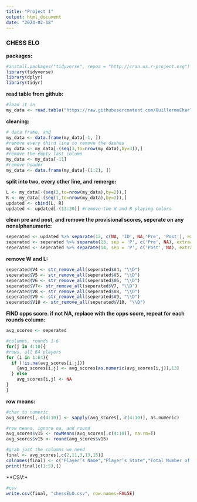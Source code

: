 ```yaml
---
title: "Project 1"
output: html_document
date: "2024-02-18"
---
```


### CHESS ELO

**packages:**
```r
#install.packages("tidyverse", repos = "http://cran.us.r-project.org")
library(tidyverse)
library(dplyr)
library(tidyr)
```


**read table from github:**
```r
#load it in
my_data <- read.table("https://raw.githubusercontent.com/GuillermoCharlesSchneider/DATA-607/main/Project-1/tournamentinfo.txt", sep ="|", fill = TRUE)

```

**cleaning:**
```r
# data frame, and 
my_data <- data.frame(my_data[-1, ])
#remove every third line to remove the dashes
my_data <- my_data[-(seq(3,to=nrow(my_data),by=3)),]
#remove the empty last column
my_data <- my_data[-11]
#remove header
my_data <- data.frame(my_data[-(1:2), ])

```

**split into two, every other line, and remerge:**
```r
L <- my_data[-(seq(2,to=nrow(my_data),by=2)),]
R <- my_data[-(seq(1,to=nrow(my_data),by=2)),]
updated <- cbind(L, R)
updated <- updated[-(13:20)] #remove the W and B playing colors

```

**clean pre and post, and remove the provisional scores, seperate on any nonalphanumeric:**
```r

seperated <- updated %>% separate(12, c(NA, 'ID', NA,'Pre', 'Post'), extra="merge")
seperated <- seperated %>% separate(13, sep = 'P', c('Pre', NA), extra="merge")
seperated <- seperated %>% separate(14, sep = 'P', c('Post', NA), extra="merge")

```

**remove W and L:**
```r
seperated$V4 <- str_remove_all(seperated$V4, "\\D")
seperated$V5 <- str_remove_all(seperated$V5, "\\D")
seperated$V6 <- str_remove_all(seperated$V6, "\\D")
seperated$V7<- str_remove_all(seperated$V7, "\\D")
seperated$V8 <- str_remove_all(seperated$V8, "\\D")
seperated$V9 <- str_remove_all(seperated$V9, "\\D")
seperated$V10 <- str_remove_all(seperated$V10, "\\D")

```

**FIND opps score. if  not NA, replace with the opps score, repeat for each rounds column:** 
```r
avg_scores <- seperated

#columns, rounds 1-6
for(j in 4:10){
#rows, all 64 players
for (i in 1:64){
  if (!is.na(avg_scores[i,j]))
    {avg_scores[i,j] <- avg_scores[as.numeric(avg_scores[i,j]),13]
  } else
    avg_scores[i,j] <- NA 
}
}

```

**row means:**
```r
#char to numeric
avg_scores[, c(4:10)] <- sapply(avg_scores[, c(4:10)], as.numeric)

#row means, ignore na, and round
avg_scores$v15 <- rowMeans(avg_scores[,c(4:10)], na.rm=T)
avg_scores$v15 <- round(avg_scores$v15)

#grab just the columns we need
final <- avg_scores[,c(2,11,3,13,15)]
colnames(final) <- c("Player’s Name","Player’s State","Total Number of Points","Player’s Pre-Rating","Average Pre Chess Rating of Opponents")
print(final[c(1:5),])
```


**CSV:*
```r
#csv
write.csv(final, "chessELO.csv", row.names=FALSE)
```




